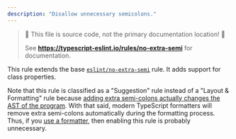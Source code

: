 ```yaml
---
description: "Disallow unnecessary semicolons."
---
```



> 🛑 This file is source code, not the primary documentation location! 🛑
>
> See **https://typescript-eslint.io/rules/no-extra-semi** for documentation.

This rule extends the base [`eslint/no-extra-semi`](https://eslint.org/docs/rules/no-extra-semi) rule.
It adds support for class properties.

Note that this rule is classified as a "Suggestion" rule instead of a "Layout & Formatting" rule because [adding extra semi-colons actually changes the AST of the program](https://typescript-eslint.io/play/#ts=5.1.6&showAST=es&fileType=.ts&code=MYewdgzgLgBAHjAvDAjAbg0A&eslintrc=N4KABGBEBOCuA2BTAzpAXGUEKQHYHsBaRADwBdoBDQ5RAWwEt0p8AzVyAGnG0gAEyATwAOKAMbQGwssWTwGuMgHoCxclRr0mGSImjR80SDwC%2BIE0A&tsconfig=&tokens=false). With that said, modern TypeScript formatters will remove extra semi-colons automatically during the formatting process. Thus, if you [use a formatter](/users/what-about-formatting), then enabling this rule is probably unnecessary.
